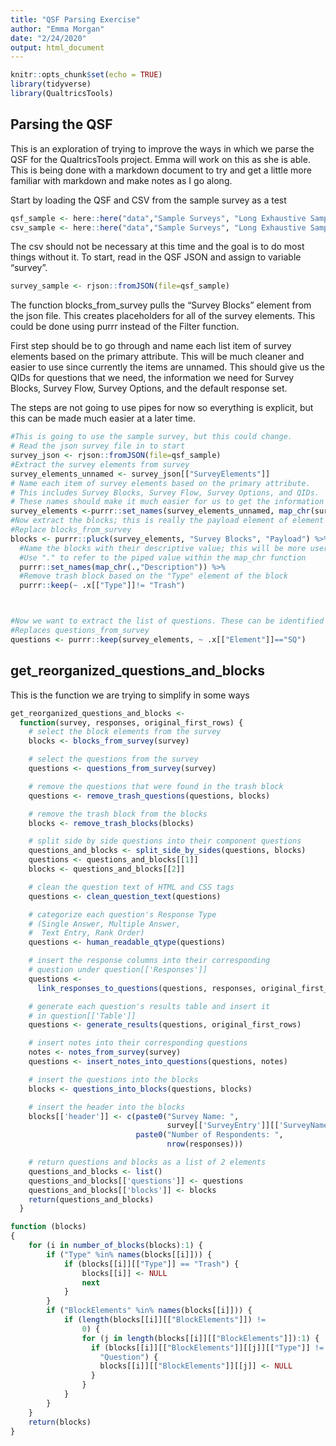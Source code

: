 ```yaml
---
title: "QSF Parsing Exercise"
author: "Emma Morgan"
date: "2/24/2020"
output: html_document
---
```


```r
knitr::opts_chunk$set(echo = TRUE)
library(tidyverse)
library(QualtricsTools)
```

## Parsing the QSF

This is an exploration of trying to improve the ways in which we parse the QSF for the QualtricsTools project. Emma will work on this as she is able. This is being done with a markdown document to try and get a little more familiar with markdown and make notes as I go along.

Start by loading the QSF and CSV from the sample survey as a test


```r
qsf_sample <- here::here("data","Sample Surveys", "Long Exhaustive Sample Survey","Long_Exhaustive_Sample_Survey.qsf")
csv_sample <- here::here("data","Sample Surveys", "Long Exhaustive Sample Survey","Long_Exhaustive_Sample_Survey.csv")
```

The csv should not be necessary at this time and the goal is to do most things without it. To start, read in the QSF JSON and assign to variable "survey".

```r
survey_sample <- rjson::fromJSON(file=qsf_sample)
```

The function blocks_from_survey pulls the "Survey Blocks" element from the json file. This creates placeholders for all of the survey elements. This could be done using purrr instead of the Filter function. 

First step should be to go through and name each list item of survey elements based on the primary attribute. This will be much cleaner and easier to use since currently the items are unnamed. This should give us the QIDs for questions that we need, the information we need for Survey Blocks, Survey Flow, Survey Options, and the default response set.

The steps are not going to use pipes for now so everything is explicit, but this can be made much easier at a later time.


```r
#This is going to use the sample survey, but this could change.
# Read the json survey file in to start
survey_json <- rjson::fromJSON(file=qsf_sample)
#Extract the survey elements from survey
survey_elements_unnamed <- survey_json[["SurveyElements"]]
# Name each item of survey elements based on the primary attribute.
# This includes Survey Blocks, Survey Flow, Survey Options, and QIDs.
# These names should make it much easier for us to get the information we need to extract.
survey_elements <-purrr::set_names(survey_elements_unnamed, map_chr(survey_elements_unnamed, "PrimaryAttribute"))
#Now extract the blocks; this is really the payload element of element "Survey Blocks"
#Replace blocks_from_survey
blocks <- purrr::pluck(survey_elements, "Survey Blocks", "Payload") %>%
  #Name the blocks with their descriptive value; this will be more user-friendly
  #Use "." to refer to the piped value within the map_chr function
  purrr::set_names(map_chr(.,"Description")) %>%
  #Remove trash block based on the "Type" element of the block
  purrr::keep(~ .x[["Type"]]!= "Trash")



#Now we want to extract the list of questions. These can be identified as SurveyElements that have Element "SQ"
#Replaces questions_from_survey
questions <- purrr::keep(survey_elements, ~ .x[["Element"]]=="SQ")


```

## get_reorganized_questions_and_blocks

This is the function we are trying to simplify in some ways

```r

get_reorganized_questions_and_blocks <-
  function(survey, responses, original_first_rows) {
    # select the block elements from the survey
    blocks <- blocks_from_survey(survey)

    # select the questions from the survey
    questions <- questions_from_survey(survey)

    # remove the questions that were found in the trash block
    questions <- remove_trash_questions(questions, blocks)

    # remove the trash block from the blocks
    blocks <- remove_trash_blocks(blocks)

    # split side by side questions into their component questions
    questions_and_blocks <- split_side_by_sides(questions, blocks)
    questions <- questions_and_blocks[[1]]
    blocks <- questions_and_blocks[[2]]

    # clean the question text of HTML and CSS tags
    questions <- clean_question_text(questions)

    # categorize each question's Response Type
    # (Single Answer, Multiple Answer,
    #  Text Entry, Rank Order)
    questions <- human_readable_qtype(questions)

    # insert the response columns into their corresponding
    # question under question[['Responses']]
    questions <-
      link_responses_to_questions(questions, responses, original_first_rows)

    # generate each question's results table and insert it
    # in question[['Table']]
    questions <- generate_results(questions, original_first_rows)

    # insert notes into their corresponding questions
    notes <- notes_from_survey(survey)
    questions <- insert_notes_into_questions(questions, notes)

    # insert the questions into the blocks
    blocks <- questions_into_blocks(questions, blocks)

    # insert the header into the blocks
    blocks[['header']] <- c(paste0("Survey Name: ",
                                   survey[['SurveyEntry']][['SurveyName']]),
                            paste0("Number of Respondents: ",
                                   nrow(responses)))

    # return questions and blocks as a list of 2 elements
    questions_and_blocks <- list()
    questions_and_blocks[['questions']] <- questions
    questions_and_blocks[['blocks']] <- blocks
    return(questions_and_blocks)
  }
```


```r
function (blocks) 
{
    for (i in number_of_blocks(blocks):1) {
        if ("Type" %in% names(blocks[[i]])) {
            if (blocks[[i]][["Type"]] == "Trash") {
                blocks[[i]] <- NULL
                next
            }
        }
        if ("BlockElements" %in% names(blocks[[i]])) {
            if (length(blocks[[i]][["BlockElements"]]) != 
                0) {
                for (j in length(blocks[[i]][["BlockElements"]]):1) {
                  if (blocks[[i]][["BlockElements"]][[j]][["Type"]] != 
                    "Question") {
                    blocks[[i]][["BlockElements"]][[j]] <- NULL
                  }
                }
            }
        }
    }
    return(blocks)
}
```
